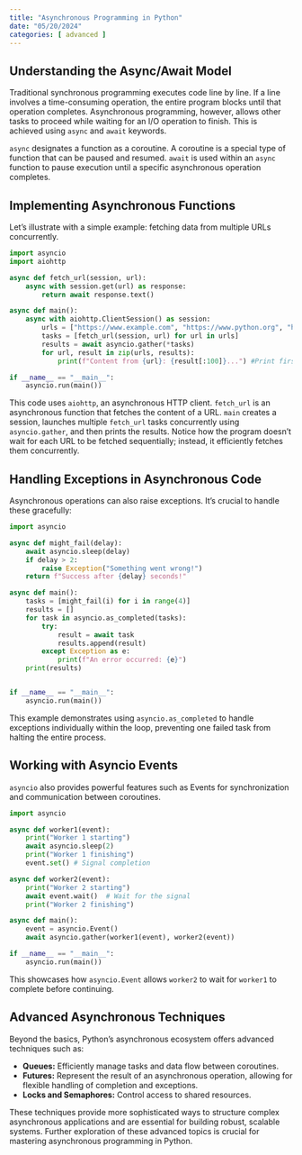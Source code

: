 ```yaml
---
title: "Asynchronous Programming in Python"
date: "05/20/2024"
categories: [ advanced ]
---
```


## Understanding the Async/Await Model

Traditional synchronous programming executes code line by line.  If a line involves a time-consuming operation, the entire program blocks until that operation completes. Asynchronous programming, however, allows other tasks to proceed while waiting for an I/O operation to finish.  This is achieved using `async` and `await` keywords.

`async` designates a function as a coroutine.  A coroutine is a special type of function that can be paused and resumed.  `await` is used within an `async` function to pause execution until a specific asynchronous operation completes.


## Implementing Asynchronous Functions

Let's illustrate with a simple example:  fetching data from multiple URLs concurrently.

```python
import asyncio
import aiohttp

async def fetch_url(session, url):
    async with session.get(url) as response:
        return await response.text()

async def main():
    async with aiohttp.ClientSession() as session:
        urls = ["https://www.example.com", "https://www.python.org", "https://www.google.com"]
        tasks = [fetch_url(session, url) for url in urls]
        results = await asyncio.gather(*tasks)
        for url, result in zip(urls, results):
            print(f"Content from {url}: {result[:100]}...") #Print first 100 characters

if __name__ == "__main__":
    asyncio.run(main())
```

This code uses `aiohttp`, an asynchronous HTTP client.  `fetch_url` is an asynchronous function that fetches the content of a URL. `main` creates a session, launches multiple `fetch_url` tasks concurrently using `asyncio.gather`, and then prints the results.  Notice how the program doesn't wait for each URL to be fetched sequentially; instead, it efficiently fetches them concurrently.


## Handling Exceptions in Asynchronous Code

Asynchronous operations can also raise exceptions. It's crucial to handle these gracefully:


```python
import asyncio

async def might_fail(delay):
    await asyncio.sleep(delay)
    if delay > 2:
        raise Exception("Something went wrong!")
    return f"Success after {delay} seconds!"

async def main():
    tasks = [might_fail(i) for i in range(4)]
    results = []
    for task in asyncio.as_completed(tasks):
        try:
            result = await task
            results.append(result)
        except Exception as e:
            print(f"An error occurred: {e}")
    print(results)


if __name__ == "__main__":
    asyncio.run(main())

```

This example demonstrates using `asyncio.as_completed` to handle exceptions individually within the loop, preventing one failed task from halting the entire process.


##  Working with Asyncio Events

`asyncio` also provides powerful features such as Events for synchronization and communication between coroutines.



```python
import asyncio

async def worker1(event):
    print("Worker 1 starting")
    await asyncio.sleep(2)
    print("Worker 1 finishing")
    event.set() # Signal completion

async def worker2(event):
    print("Worker 2 starting")
    await event.wait()  # Wait for the signal
    print("Worker 2 finishing")

async def main():
    event = asyncio.Event()
    await asyncio.gather(worker1(event), worker2(event))

if __name__ == "__main__":
    asyncio.run(main())
```

This showcases how `asyncio.Event` allows `worker2` to wait for `worker1` to complete before continuing.


## Advanced Asynchronous Techniques

Beyond the basics, Python's asynchronous ecosystem offers advanced techniques such as:


* **Queues:**  Efficiently manage tasks and data flow between coroutines.
* **Futures:** Represent the result of an asynchronous operation, allowing for flexible handling of completion and exceptions.
* **Locks and Semaphores:**  Control access to shared resources.


These techniques provide more sophisticated ways to structure complex asynchronous applications and are essential for building robust, scalable systems.  Further exploration of these advanced topics is crucial for mastering asynchronous programming in Python.


